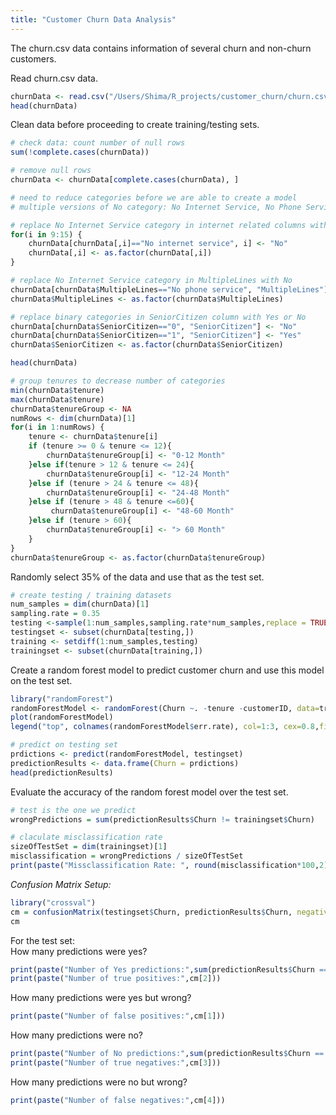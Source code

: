```yaml
---
title: "Customer Churn Data Analysis"
---
```

The churn.csv data contains information of several churn and non-churn customers. 

Read churn.csv data.
```r
churnData <- read.csv("/Users/Shima/R_projects/customer_churn/churn.csv", header = TRUE)
head(churnData)
```
Clean data before proceeding to create training/testing sets.
```r
# check data: count number of null rows
sum(!complete.cases(churnData))

# remove null rows 
churnData <- churnData[complete.cases(churnData), ]

# need to reduce categories before we are able to create a model
# multiple versions of No category: No Internet Service, No Phone Service, binary 0, etc. -> must be consistently No instead

# replace No Internet Service category in internet related columns with No - columns 9-15 are internet related
for(i in 9:15) {
    churnData[churnData[,i]=="No internet service", i] <- "No"
    churnData[,i] <- as.factor(churnData[,i])
}

# replace No Internet Service category in MultipleLines with No 
churnData[churnData$MultipleLines=="No phone service", "MultipleLines"] <- "No"
churnData$MultipleLines <- as.factor(churnData$MultipleLines)

# replace binary categories in SeniorCitizen column with Yes or No 
churnData[churnData$SeniorCitizen=="0", "SeniorCitizen"] <- "No"
churnData[churnData$SeniorCitizen=="1", "SeniorCitizen"] <- "Yes"
churnData$SeniorCitizen <- as.factor(churnData$SeniorCitizen)

head(churnData)

# group tenures to decrease number of categories 
min(churnData$tenure)
max(churnData$tenure)
churnData$tenureGroup <- NA
numRows <- dim(churnData)[1]
for(i in 1:numRows) {
    tenure <- churnData$tenure[i] 
    if (tenure >= 0 & tenure <= 12){
        churnData$tenureGroup[i] <- "0-12 Month"
    }else if(tenure > 12 & tenure <= 24){
        churnData$tenureGroup[i] <- "12-24 Month" 
    }else if (tenure > 24 & tenure <= 48){
        churnData$tenureGroup[i] <- "24-48 Month"
    }else if (tenure > 48 & tenure <=60){
         churnData$tenureGroup[i] <- "48-60 Month" 
    }else if (tenure > 60){
        churnData$tenureGroup[i] <- "> 60 Month"
    }
}
churnData$tenureGroup <- as.factor(churnData$tenureGroup)
```

Randomly select 35% of the data and use that as the test set.
```r
# create testing / training datasets
num_samples = dim(churnData)[1]
sampling.rate = 0.35
testing <-sample(1:num_samples,sampling.rate*num_samples,replace = TRUE)
testingset <- subset(churnData[testing,])
training <- setdiff(1:num_samples,testing)
trainingset <- subset(churnData[training,])
```
Create a random forest model to predict customer churn and use this model on the test set.
```r
library("randomForest")
randomForestModel <- randomForest(Churn ~. -tenure -customerID, data=trainingset, ntree=1000)
plot(randomForestModel)
legend("top", colnames(randomForestModel$err.rate), col=1:3, cex=0.8,fill=1:3)

# predict on testing set
prdictions <- predict(randomForestModel, testingset)
predictionResults <- data.frame(Churn = prdictions)
head(predictionResults)
```
Evaluate the accuracy of the random forest model over the test set.
```r
# test is the one we predict 
wrongPredictions = sum(predictionResults$Churn != trainingset$Churn) 

# claculate misclassification rate
sizeOfTestSet = dim(trainingset)[1]
misclassification = wrongPredictions / sizeOfTestSet
print(paste("Missclassification Rate: ", round(misclassification*100,2), "%"))
```

*Confusion Matrix Setup:*
```r
library("crossval")
cm = confusionMatrix(testingset$Churn, predictionResults$Churn, negative="No") 
cm
```
For the test set:  
How many predictions were yes?  
```r
print(paste("Number of Yes predictions:",sum(predictionResults$Churn == "Yes")))
print(paste("Number of true positives:",cm[2]))
```
How many predictions were yes but wrong?
```r
print(paste("Number of false positives:",cm[1]))
```
How many predictions were no?
```r
print(paste("Number of No predictions:",sum(predictionResults$Churn == "No")))
print(paste("Number of true negatives:",cm[3]))
```
How many predictions were no but wrong?
```r
print(paste("Number of false negatives:",cm[4]))
```

